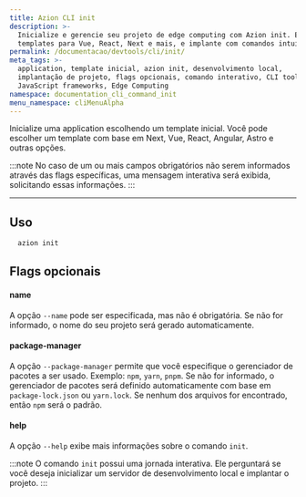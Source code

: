 ```yaml
---
title: Azion CLI init
description: >-
  Inicialize e gerencie seu projeto de edge computing com Azion init. Escolha
  templates para Vue, React, Next e mais, e implante com comandos intuitivos.
permalink: /documentacao/devtools/cli/init/
meta_tags: >-
  application, template inicial, azion init, desenvolvimento local,
  implantação de projeto, flags opcionais, comando interativo, CLI tools,
  JavaScript frameworks, Edge Computing
namespace: documentation_cli_command_init
menu_namespace: cliMenuAlpha
---
```


Inicialize uma application escolhendo um template inicial. Você pode escolher um template com base em Next, Vue, React, Angular, Astro e outras opções.

:::note
No caso de um ou mais campos obrigatórios não serem informados através das flags específicas, uma mensagem interativa será exibida, solicitando essas informações.
:::

---

## Uso

```sh
  azion init
```

## Flags opcionais

#### name

A opção `--name` pode ser especificada, mas não é obrigatória. Se não for informado, o nome do seu projeto será gerado automaticamente.

#### package-manager

A opção `--package-manager` permite que você especifique o gerenciador de pacotes a ser usado. Exemplo: `npm`, `yarn`, `pnpm`. Se não for informado, o gerenciador de pacotes será definido automaticamente com base em `package-lock.json` ou `yarn.lock`. Se nenhum dos arquivos for encontrado, então `npm` será o padrão.

#### help

A opção `--help` exibe mais informações sobre o comando `init`.

:::note 
O comando `init` possui uma jornada interativa. Ele perguntará se você deseja inicializar um servidor de desenvolvimento local e implantar o projeto.
:::
